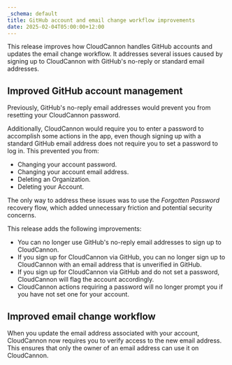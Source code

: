 ```yaml
---
_schema: default
title: GitHub account and email change workflow improvements
date: 2025-02-04T05:00:00+12:00
---
```

This release improves how CloudCannon handles GitHub accounts and updates the email change workflow. It addresses several issues caused by signing up to CloudCannon with GitHub's no-reply or standard email addresses.

## Improved GitHub account management

Previously, GitHub's no-reply email addresses would prevent you from resetting your CloudCannon password.

Additionally, CloudCannon would require you to enter a password to accomplish some actions in the app, even though signing up with a standard GitHub email address does not require you to set a password to log in. This prevented you from:

* Changing your account password.
* Changing your account email address.
* Deleting an Organization.
* Deleting your Account.

The only way to address these issues was to use the *Forgotten Password* recovery flow, which added unnecessary friction and potential security concerns.

This release adds the following improvements:

* You can no longer use GitHub's no-reply email addresses to sign up to CloudCannon.
* If you sign up for CloudCannon via GitHub, you can no longer sign up to CloudCannon with an email address that is unverified in GitHub.
* If you sign up for CloudCannon via GitHub and do not set a password, CloudCannon will flag the account accordingly.
* CloudCannon actions requiring a password will no longer prompt you if you have not set one for your account.

## Improved email change workflow

When you update the email address associated with your account, CloudCannon now requires you to verify access to the new email address. This ensures that only the owner of an email address can use it on CloudCannon.